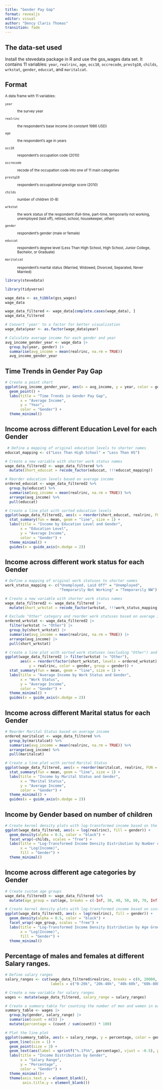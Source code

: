 ```yaml
---
title: "Gender Pay Gap"
format: revealjs
editor: visual
author: "Dency Claris Thomas"
transition: fade
---
```


## The data-set used

Install the stevedata package in R and use the gss_wages data set. It contains 11 variables: `year`, `realrinc`, `age`, `occ10`, `occrecode`, `prestg10`, `childs`, `wrkstat`, `gender`, `educcat`, and `maritalcat`.

## Format

<small>A data frame with 11 variables:

`year`

:   the survey year

`realrinc`

:   the respondent's base income (in constant 1986 USD)

`age`

:   the respondent's age in years

`occ10`

:   respondent's occupation code (2010)

`occrecode`

:   recode of the occupation code into one of 11 main categories

`prestg10`

:   respondent's occupational prestige score (2010)

`childs`

:   number of children (0-8)

`wrkstat`

:   the work status of the respondent (full-time, part-time, temporarily not working, unemployed (laid off), retired, school, housekeeper, other)

`gender`

:   respondent's gender (male or female)

`educcat`

:   respondent's degree level (Less Than High School, High School, Junior College, Bachelor, or Graduate)

`maritalcat`

:   respondent's marital status (Married, Widowed, Divorced, Separated, Never Married) </small>

```r
library(stevedata)

library(tidyverse)
```

```r
wage_data <- as_tibble(gss_wages)
wage_data

wage_data_filtered <- wage_data[complete.cases(wage_data), ]
wage_data_filtered
```

```r
# Convert 'year' to a factor for better visualization
wage_data$year <- as.factor(wage_data$year)

# Calculate average income for each gender and year
avg_income_gender_year <- wage_data |>
  group_by(year, gender) |>
  summarise(avg_income = mean(realrinc, na.rm = TRUE))
  avg_income_gender_year
```

## Time Trends in Gender Pay Gap

```r
# Create a point chart
ggplot(avg_income_gender_year, aes(x = avg_income, y = year, color = gender)) +
  geom_point() +
  labs(title = "Time Trends in Gender Pay Gap",
       x = "Average Income",
       y = "Year",
       color = "Gender") +
  theme_minimal() 
```

## Income across different Education Level for each Gender

```r
 # Define a mapping of original education levels to shorter names
educcat_mapping <- c("Less Than High School" = "Less Than HS")

# Create a new variable with shorter work status names
wage_data_filtered2 <- wage_data_filtered %>%
  mutate(short_educcat = recode_factor(educcat, !!!educcat_mapping))

# Reorder education levels based on average income
ordered_educcat <- wage_data_filtered2 %>%
  group_by(educcat) %>%
  summarise(avg_income = mean(realrinc, na.rm = TRUE)) %>%
  arrange(avg_income) %>%
  pull(educcat)

# Create a line plot with sorted education levels
ggplot(wage_data_filtered2, aes(x = reorder(short_educcat, realrinc, FUN = mean), y = realrinc, color = gender, group = gender)) +
  stat_summary(fun = mean, geom = "line", size = 1) +
  labs(title = "Income by Education Level and Gender",
       x = "Education Level",
       y = "Average Income",
       color = "Gender") +
  theme_minimal() +
  guides(x = guide_axis(n.dodge = 2))
```

## Income across different work status for each Gender

```r
# Define a mapping of original work statuses to shorter names
work_status_mapping <- c("Unemployed, Laid Off" = "Unemployed",
                         "Temporarily Not Working" = "Temporarily NW")

# Create a new variable with shorter work status names
wage_data_filtered2 <- wage_data_filtered |>
  mutate(short_wrkstat = recode_factor(wrkstat, !!!work_status_mapping))

# Exclude "Other" category and reorder work statuses based on average income
ordered_wrkstat <- wage_data_filtered2 |>
  filter(wrkstat != "Other") |>
  group_by(short_wrkstat) |>
  summarise(avg_income = mean(realrinc, na.rm = TRUE)) |>
  arrange(avg_income) |>
  pull(short_wrkstat)

# Create a line plot with sorted work statuses (excluding "Other") and shorter names
ggplot(wage_data_filtered2 |> filter(wrkstat != "Other"), 
       aes(x = reorder(factor(short_wrkstat, levels = ordered_wrkstat), realrinc, FUN = mean), 
           y = realrinc, color = gender, group = gender)) +
  stat_summary(fun = mean, geom = "line", size = 1) +
  labs(title = "Average Income by Work Status and Gender",
       x = "Work Status",
       y = "Average Income",
       color = "Gender") +
  theme_minimal() +
  guides(x = guide_axis(n.dodge = 2))
```

## Income across different Marital status for each Gender

```r

# Reorder Marital Status based on average income
ordered_maritalcat <- wage_data_filtered %>%
  group_by(maritalcat) %>%
  summarise(avg_income = mean(realrinc, na.rm = TRUE)) %>%
  arrange(avg_income) %>%
  pull(maritalcat)

# Create a line plot with sorted Marital Status
ggplot(wage_data_filtered, aes(x = reorder(maritalcat, realrinc, FUN = mean), y = realrinc, color = gender, group = gender)) +
  stat_summary(fun = mean, geom = "line", size = 1) +
  labs(title = "Income by Marital Status and Gender",
       x = "Marital Status",
       y = "Average Income",
       color = "Gender") +
  theme_minimal() +
  guides(x = guide_axis(n.dodge = 2))
```

## Income by Gender based on number of children

```r
# Create kernel density plots with log-transformed income based on the number of children
ggplot(wage_data_filtered, aes(x = log(realrinc), fill = gender)) +
  geom_density(alpha = 0.5, color = "black") +
  facet_wrap(~childs, scales = "free") +
  labs(title = "Log-Transformed Income Density Distribution by Number of Children and Gender",
       x = "Log(Income)",
       fill = "Gender") +
  theme_minimal()
```

## Income across different age categories by Gender

```r
# Create custom age groups
wage_data_filtered3 <- wage_data_filtered %>%
  mutate(age_group = cut(age, breaks = c(-Inf, 30, 40, 50, 60, 70, Inf), labels = c("20-30", "30-40", "40-50", "50-60", "60-70", "70+")))

# Create kernel density plots with log-transformed income based on custom age groups
ggplot(wage_data_filtered3, aes(x = log(realrinc), fill = gender)) +
  geom_density(alpha = 0.5, color = "black") +
  facet_wrap(~age_group, scales = "free") +
  labs(title = "Log-Transformed Income Density Distribution by Age Group and Gender",
       x = "Log(Income)",
       fill = "Gender") +
  theme_minimal()
```

## Percentage of males and females at different Salary ranges.

```r
# Define salary ranges
salary_ranges <- cut(wage_data_filtered$realrinc, breaks = c(0, 20000, 40000, 60000, 80000, Inf),
                     labels = c("0-20k", "20k-40k", "40k-60k", "60k-80k", "80k+"))

# Create a new variable for salary ranges
wages <- mutate(wage_data_filtered, salary_range = salary_ranges)

# Create a summary table for counting the number of men and women in each salary range
summary_table <- wages |>
  group_by(gender, salary_range) |>
  summarise(count = n()) |>
  mutate(percentage = (count / sum(count)) * 100)

# Plot the line plot
ggplot(summary_table, aes(x = salary_range, y = percentage, color = gender, group = gender)) +
  geom_line(size = 1) +
  geom_point(size = 3) +
  geom_text(aes(label = sprintf("%.1f%%", percentage), vjust = -0.5), position = position_dodge(0.8), size = 3) +
  labs(title = "Income Distribution by Gender",
       x = "Salary Range",
       y = "Percentage",
       color = "Gender") +
  theme_minimal()+
  theme(axis.text.y = element_blank(),
        axis.title.y = element_blank())
```
